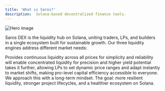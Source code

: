 ```yaml
---
title: 'What is Saros?'
description:  Solana-based decentralized finance tools.
---
```



<img
  src="/images/banner.png"
  alt="Hero image"
/>


Saros DEX is the liquidity hub on Solana, uniting traders, LPs, and builders in a single ecosystem built for sustainable growth. Our three liquidity engines address different market needs: 


<Card title="Saros AMM" icon="square-check" className="mb-4">
Provides continuous liquidity across all prices for simplicity and reliability
</Card>

<Card title="Saros CLMM (coming soon)" icon="square-check" className="mb-4">
will enable concentrated liquidity for precision and higher yield potential
</Card>

<Card title="Saros DLMM" icon="square-check" className="mb-4">
takes it further, allowing LPs to set dynamic price ranges and adapt instantly to market shifts, making pro-level capital efficiency accessible to everyone.
</Card>

<Note>
We approach this with a long-term mindset. The goal: more resilient liquidity, stronger project lifecycles, and a healthier ecosystem on Solana.
</Note>

